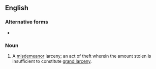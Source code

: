 ==English==

===Alternative forms===
* {{l|en|petit larceny}} {{qualifier|legal}}

===Noun===
{{en-noun|~}}

# {{lb|en|legal}} A [[misdemeanor]] larceny; an act of theft wherein the amount stolen is insufficient to constitute [[grand larceny]].